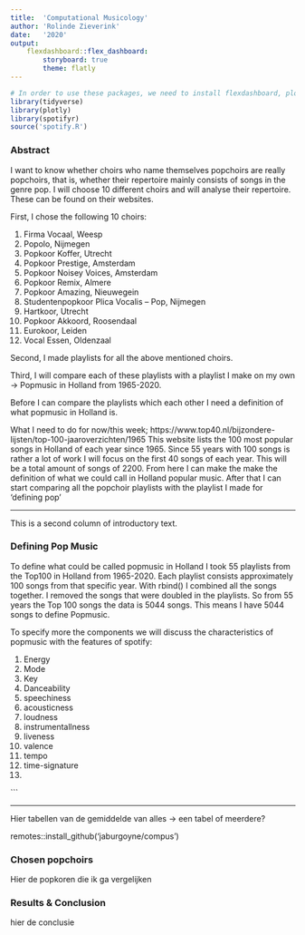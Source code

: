 ```yaml
---
title:  'Computational Musicology'
author: 'Rolinde Zieverink'
date:   '2020'
output: 
    flexdashboard::flex_dashboard:
        storyboard: true
        theme: flatly
---
```


```r
# In order to use these packages, we need to install flexdashboard, plotly, and Cairo.
library(tidyverse)
library(plotly)
library(spotifyr)
source('spotify.R')
```

### Abstract
I want to know whether choirs who name themselves popchoirs are really popchoirs, that is, whether their repertoire mainly consists of songs in the genre pop. I will choose 10 different choirs and will analyse their repertoire. These can be found on their websites.

First, I chose the following 10 choirs:

1. Firma Vocaal, Weesp
2. Popolo, Nijmegen
3. Popkoor Koffer, Utrecht
4. Popkoor Prestige, Amsterdam
5. Popkoor Noisey Voices, Amsterdam
6. Popkoor Remix, Almere
7. Popkoor Amazing, Nieuwegein
8. Studentenpopkoor Plica Vocalis – Pop, Nijmegen
9. Hartkoor, Utrecht
10. Popkoor Akkoord, Roosendaal
11. Eurokoor, Leiden
12. Vocal Essen, Oldenzaal

Second, I made playlists for all the above mentioned choirs.

Third, I will compare each of these playlists with a playlist I make on my own -> Popmusic in Holland from 1965-2020.

Before I can compare the playlists which each other I need a definition of what popmusic in Holland is.

What I need to do for now/this week; https://www.top40.nl/bijzondere-lijsten/top-100-jaaroverzichten/1965 This website lists the 100 most popular songs in Holland of each year since 1965. Since 55 years with 100 songs is rather a lot of work I will focus on the first 40 songs of each year. This will be a total amount of songs of 2200. From here I can make the make the definition of what we could call in Holland popular music. After that I can start comparing all the popchoir playlists with the playlist I made for 'defining pop'


***

This is a second column of introductory text.


### Defining Pop Music

To define what could be called popmusic in Holland I took 55 playlists from the Top100 in Holland from 1965-2020. Each playlist consists approximately 100 songs from that specific year. With rbind() I combined all the songs together. I removed the songs that were doubled in the playlists. So from 55 years the Top 100 songs the data is 5044 songs. This means I have 5044 songs to define Popmusic. 

To specify more the components we will discuss the characteristics of popmusic with the features of spotify: 
  
  1. Energy
  2. Mode
  3. Key
  4. Danceability
  5. speechiness
  6. acousticness
  7. loudness
  8. instrumentallness
  9. liveness
  10. valence
  11. tempo
  12. time-signature
  13. 
  
  

```

***

Hier tabellen van de gemiddelde van alles -> een tabel of meerdere? 


remotes::install_github('jaburgoyne/compus')

### Chosen popchoirs

Hier de popkoren die ik ga vergelijken 

### Results & Conclusion

hier de conclusie 


